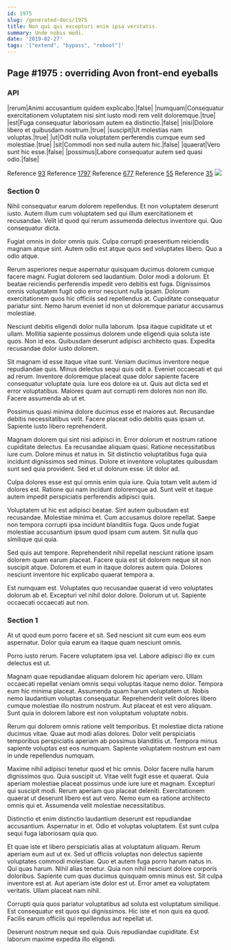 ```yaml
---
id: 1975
slug: /generated-docs/1975
title: Non qui qui excepturi enim ipsa veritatis.
summary: Unde nobis modi.
date: '2019-02-27'
tags: '["extend", "bypass", "reboot"]'
---
```


## Page #1975 : overriding Avon front-end eyeballs
### API

|rerum|Animi accusantium quidem explicabo.|false|
|numquam|Consequatur exercitationem voluptatem nisi sint iusto modi rem velit doloremque.|true|
|est|Fuga consequatur laboriosam autem ea distinctio.|false|
|nisi|Dolore libero et quibusdam nostrum.|true|
|suscipit|Ut molestias nam voluptas.|true|
|ut|Odit nulla voluptatem perferendis cumque eum sed molestiae.|true|
|sit|Commodi non sed nulla autem hic.|false|
|quaerat|Vero sunt hic esse.|false|
|possimus|Labore consequatur autem sed quasi odio.|false|

Reference [93](/generated-docs/93)
Reference [1797](/generated-docs/1797)
Reference [677](/generated-docs/677)
Reference [55](/generated-docs/55)
Reference [35](/generated-docs/35)
![](/assets/cats-0.jpg)

### Section 0
Nihil consequatur earum dolorem repellendus. Et non voluptatem deserunt iusto. Autem illum cum voluptatem sed qui illum exercitationem et recusandae. Velit id quod qui rerum assumenda delectus inventore qui. Quo consequatur dicta.
 Fugiat omnis in dolor omnis quis. Culpa corrupti praesentium reiciendis magnam atque sint. Autem odio est atque quos sed voluptates libero. Quo a odio atque.
 Rerum asperiores neque aspernatur quisquam ducimus dolorem cumque facere magni. Fugiat dolorem sed laudantium. Dolor modi a dolorum. Et beatae reiciendis perferendis impedit vero debitis est fuga.
Dignissimos omnis voluptatem fugit odio error nesciunt nulla ipsam. Dolorum exercitationem quos hic officiis sed repellendus at. Cupiditate consequatur pariatur sint. Nemo harum eveniet id non ut doloremque pariatur accusamus molestiae.
 Nesciunt debitis eligendi dolor nulla laborum. Ipsa itaque cupiditate ut et ullam. Mollitia sapiente possimus dolorem unde eligendi quia soluta iste quos. Non id eos. Quibusdam deserunt adipisci architecto quas. Expedita recusandae dolor iusto dolorem.
 Sit magnam id esse itaque vitae sunt. Veniam ducimus inventore neque repudiandae quis. Minus delectus sequi quis odit a. Eveniet occaecati et qui ad rerum.
Inventore doloremque placeat quae dolor sapiente facere consequatur voluptate quia. Iure eos dolore ea ut. Quis aut dicta sed et error voluptatibus. Maiores quam aut corrupti rem dolores non non illo. Facere assumenda ab ut et.
 Possimus quasi minima dolore ducimus esse et maiores aut. Recusandae debitis necessitatibus velit. Facere placeat odio debitis quas ipsam ut. Sapiente iusto libero reprehenderit.
 Magnam dolorem qui sint nisi adipisci in. Error dolorum et nostrum ratione cupiditate delectus. Ea recusandae aliquam quasi.
Ratione necessitatibus iure cum. Dolore minus et natus in. Sit distinctio voluptatibus fuga quia incidunt dignissimos sed minus. Dolore et inventore voluptates quibusdam sunt sed quia provident. Sed et ut dolorum esse. Ut dolor ad.
 Culpa dolores esse est qui omnis enim quia iure. Quia totam velit autem id dolores est. Ratione qui nam incidunt doloremque ad. Sunt velit et itaque autem impedit perspiciatis perferendis adipisci quis.
 Voluptatem ut hic est adipisci beatae. Sint autem quibusdam est recusandae. Molestiae minima et. Cum accusamus dolore repellat.
Saepe non tempora corrupti ipsa incidunt blanditiis fuga. Quos unde fugiat molestiae accusantium ipsum quod ipsam cum autem. Sit nulla quo similique qui quia.
 Sed quis aut tempore. Reprehenderit nihil repellat nesciunt ratione ipsam dolorem quam earum placeat. Facere quia est sit dolorem neque sit non suscipit atque. Dolorem et eum in itaque dolores autem quia. Dolores nesciunt inventore hic explicabo quaerat tempora a.
 Est numquam est. Voluptates quo recusandae quaerat id vero voluptates dolorum ab et. Excepturi vel nihil dolor dolore. Dolorum ut ut. Sapiente occaecati occaecati aut non.
### Section 1
At ut quod eum porro facere et sit. Sed nesciunt sit cum eum eos eum aspernatur. Dolor quia earum ea itaque quam nesciunt omnis.
 Porro iusto rerum. Facere voluptatem ipsa vel. Labore adipisci illo ex cum delectus est ut.
 Magnam quae repudiandae aliquam dolorem hic aperiam vero. Ullam occaecati repellat veniam omnis sequi voluptas itaque nemo dolor. Tempora eum hic minima placeat. Assumenda quam harum voluptatem ut.
Nobis nemo laudantium voluptas consequatur. Reprehenderit velit dolores libero cumque molestiae illo nostrum nostrum. Aut placeat et est vero aliquam. Sunt quia in dolorem labore est non voluptatum voluptate nobis.
 Rerum qui dolorem omnis ratione velit temporibus. Et molestiae dicta ratione ducimus vitae. Quae aut modi alias dolores. Dolor velit perspiciatis temporibus perspiciatis aperiam ab possimus blanditiis ut. Tempora minus sapiente voluptas est eos numquam. Sapiente voluptatem nostrum est nam in unde repellendus numquam.
 Maxime nihil adipisci tenetur quod et hic omnis. Dolor facere nulla harum dignissimos quo. Quia suscipit ut. Vitae velit fugit esse et quaerat.
Quia aperiam molestiae placeat possimus unde iure iure et magnam. Excepturi qui suscipit modi. Rerum aperiam quo placeat deleniti. Exercitationem quaerat ut deserunt libero est aut vero. Nemo eum ea ratione architecto omnis qui et. Assumenda velit molestiae necessitatibus.
 Distinctio et enim distinctio laudantium deserunt est repudiandae accusantium. Aspernatur in et. Odio et voluptas voluptatem. Est sunt culpa sequi fuga laboriosam quia quo.
 Et quae iste et libero perspiciatis alias at voluptatum aliquam. Rerum aperiam eum aut ut ex. Sed ut officiis voluptas non delectus sapiente voluptates commodi molestiae. Quo et autem fuga porro harum natus in. Qui quas harum. Nihil alias tenetur.
Quia non nihil nesciunt dolore corporis doloribus. Sapiente cum quas ducimus quisquam omnis minus est. Sit culpa inventore est at. Aut aperiam iste dolor est ut. Error amet ea voluptatem veritatis. Ullam placeat nam nihil.
 Corrupti quia quos pariatur voluptatibus ad soluta est voluptatum similique. Est consequatur est quos qui dignissimos. Hic iste et non quis ea quod. Facilis earum officiis qui repellendus aut repellat ut.
 Deserunt nostrum neque sed quia. Quis repudiandae cupiditate. Est laborum maxime expedita illo eligendi.
